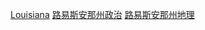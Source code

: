 {{Commonscat|Louisiana Parishes}}
{{Catmore}}

[[Category:美國各州行政區劃|Louisiana]]
[[Category:路易斯安那州政治|]]
[[Category:路易斯安那州地理|]]